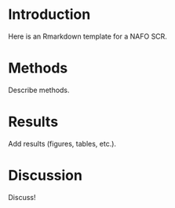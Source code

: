 
# Introduction

Here is an Rmarkdown template for a NAFO SCR.

# Methods

Describe methods.

# Results

Add results (figures, tables, etc.).

# Discussion

Discuss!
